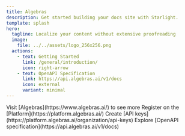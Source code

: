 ```yaml
---
title: Algebras
description: Get started building your docs site with Starlight.
template: splash
hero:
  tagline: Localize your content without extensive proofreading
  image:
    file: ../../assets/logo_256x256.png
  actions:
    - text: Getting Started
      link: /general/introduction/
      icon: right-arrow
    - text: OpenAPI Specification
      link: https://api.algebras.ai/v1/docs
      icon: external
      variant: minimal
---
```



<CardGrid stagger>
  <Card title="Visit the Website" icon="open-book">
    Visit [Algebras](https://www.algebras.ai/) to see more
  </Card>
  <Card title="Register on the platform" icon="add-document">
    Register on the [Platform](https://platform.algebras.ai/)
  </Card>
  <Card title="Create API keys" icon="setting">
    Create [API keys](https://platform.algebras.ai/organization/api-keys)
  </Card>
  <Card title="Explore OpenAPI specification" icon="open-book">
    Explore [OpenAPI specification](https://api.algebras.ai/v1/docs)
  </Card>
</CardGrid>
